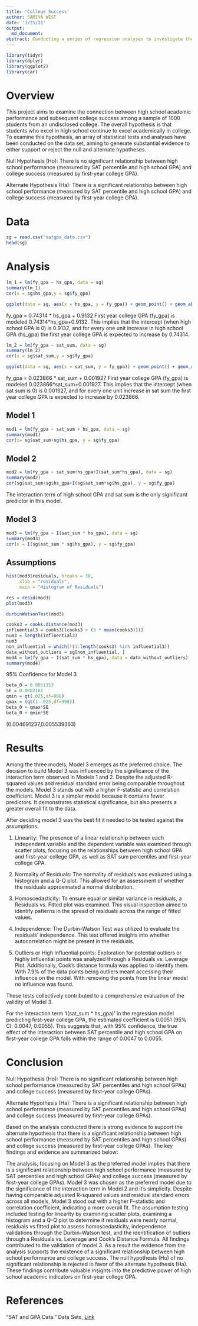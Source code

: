 ```yaml
---
title: 'College Success'
author: SAMIYA WEST
date: '3/25/21'
output:
  md_document:
abstract: Conducting a series of regression analyses to investigate the proposition that high-achieving high school students also perform well in college, utilizing a dataset containing information on high school SAT percentiles, high school GPA, and first-year college GPA.
---
```


```r
library(tidyr)
library(dplyr)
library(ggplot2)
library(car)
```

# Overview

This project aims to examine the connection between high school academic performance and subsequent college success among a sample of 1000 students from an undisclosed college. The overall hypothesis is that students who excel in high school continue to excel academically in college. To examine this hypothesis, an array of statistical tests and analyses have been conducted on the data set, aiming to generate substantial evidence to either support or reject the null and alternate hypotheses.

Null Hypothesis (Ho): There is no significant relationship between high school performance (measured by SAT percentile and high school GPA) and college success (measured by first-year college GPA).

Alternate Hypothesis (Ha): There is a significant relationship between high school performance (measured by SAT percentile and high school GPA) and college success (measured by first-year college GPA).

# Data 

```r
sg = read.csv("satgpa_data.csv")
head(sg)
```

# Analysis
```r
lm_1 = lm(fy_gpa ~ hs_gpa, data = sg)
summary(lm_1)
cor(x = sg$hs_gpa,y = sg$fy_gpa)
```

```r
ggplot(data = sg, aes(x = hs_gpa, y = fy_gpa)) + geom_point() + geom_abline(intercept = 0.09132,slope = 0.74314) + labs(title = "First Year College GPA vs High School GPA")
```

fy_gpa = 0.74314 * hs_gpa + 0.9132
First year college GPA (fy_gpa) is modeled 0.74314*hs_gpa+0.9132. This implies that the intercept (when high school GPA is 0) is 0.9132, and for every one unit increase in high school GPA (hs_gpa) the first year college GPA is expected to increase by 0.74314.

```r
lm_2 = lm(fy_gpa ~ sat_sum, data = sg)
summary(lm_2)
cor(x = sg$sat_sum,y = sg$fy_gpa)
```

```r
ggplot(data = sg, aes(x = sat_sum, y = fy_gpa)) + geom_point() + geom_abline(intercept = 0.001927, slope = 0.023866 ) + labs(title = "First Year College GPA vs SAT Percentile Total")
```

fy_gpa = 0.023866 * sat_sum + 0.001927
First year college GPA (fy_gpa) is modeled 0.023866*sat_sum+0.001927. This implies that the intercept (when sat sum is 0) is 0.001927, and for every one unit increase in sat sum the first year college GPA  is expected to increase by 0.023866. 

## Model 1

```r
mod1 = lm(fy_gpa ~ sat_sum + hs_gpa, data = sg)
summary(mod1)
cor(x= sg$sat_sum+sg$hs_gpa, y = sg$fy_gpa)
```

## Model 2

```r
mod2 = lm(fy_gpa ~ sat_sum+hs_gpa+I(sat_sum*hs_gpa), data = sg)
summary(mod2)
cor(sg$sat_sum+sg$hs_gpa+I(sg$sat_sum*sg$hs_gpa), y = sg$fy_gpa)
```

The interaction term of high school GPA and sat sum is the only significant predictor in this model.

## Model 3 

```r
mod3 = lm(fy_gpa ~ I(sat_sum * hs_gpa), data = sg)
summary(mod3)
cor(x = I(sg$sat_sum * sg$hs_gpa), y = sg$fy_gpa)
```

## Assumptions
```r
hist(mod3$residuals, breaks = 30,
     xlab = "residuals",
     main = "Histogram of Residuals")
```

```r
res = resid(mod3)
plot(mod3)
```

```r
durbinWatsonTest(mod3)
```

```r
cooks3 = cooks.distance(mod3)
influential3 = cooks3[(cooks3 > (3 * mean(cooks3)))]
num3 = length(influential3)
num3
non_influential = which(!(1:length(cooks3) %in% influential3))
data_without_outliers = sg[non_influential, ]
mod4 = lm(fy_gpa ~ I(sat_sum * hs_gpa), data = data_without_outliers)
summary(mod4)
```

95% Confidence for Model 3
```r
beta_0 = 0.0051153    
SE = 0.0002161
qmin = qt(.025,df=998)
qmax = (qt(1-.025,df=998))
beta_0 + qmax*SE
beta_0 + qmin*SE
```

(0.004691237,0.005539363)

# Results

Among the three models, Model 3 emerges as the preferred choice. The decision to build Model 3 was influenced by the significance of the interaction term observed in Models 1 and 2. Despite the adjusted R-squared values and residual standard error being comparable throughout the models, Model 3 stands out with a higher F-statistic and correlation coefficient. Model 3 is a simpler model because it contains fewer predictors. It demonstrates statistical significance, but also presents a greater overall fit to the data.

After deciding model 3 was the best fit it needed to be tested against the assumptions. 

1. Linearity: The presence of a linear relationship between each independent variable and the dependent variable was examined through scatter plots, focusing on the relationships between high school GPA and first-year college GPA, as well as SAT sum percentiles and first-year college GPA. 

2. Normality of Residuals: The normality of residuals was evaluated using a histogram and a Q-Q plot. This allowed for an assessment of whether the residuals approximated a normal distribution.

3. Homoscedasticity: To ensure equal or similar variance in residuals, a Residuals vs. Fitted plot was examined. This visual inspection aimed to identify patterns in the spread of residuals across the range of fitted values.

4. Independence: The Durbin-Watson Test was utilized to evaluate the residuals' independence. This test offered insights into whether autocorrelation might be present in the residuals.

5. Outliers or High Influential points: Exploration for potential outliers or highly influential points was analyzed through a Residuals vs. Leverage Plot. Additionally, Cook's distance formula was applied to identify them. With 7.9% of the data points being outliers meant accessing their influence on the model. With removing the points from the linear model no influence was found.  

These tests collectively contributed to a comprehensive evaluation of the validity of Model 3.

For the interaction term 'I(sat_sum * hs_gpa)' in the regression model predicting first-year college GPA, the estimated coefficient is 0.0051 (95% CI: 0.0047, 0.0055). This suggests that, with 95% confidence, the true effect of the interaction between SAT percentile and high school GPA on first-year college GPA falls within the range of 0.0047 to 0.0055.

# Conclusion

Null Hypothesis (Ho): There is no significant relationship between high school performance (measured by SAT percentiles and high school GPAs) and college success (measured by first-year college GPAs).

Alternate Hypothesis (Ha): There is a significant relationship between high school performance (measured by SAT percentiles and high school GPAs) and college success (measured by first-year college GPAs).

Based on the analysis conducted there is strong evidence to support the alternate hypothesis that there is a significant relationship between high school performance (measured by SAT percentiles and high school GPAs) and college success (measured by first-year college GPAs).
The key findings and evidence are summarized below:

The analysis, focusing on Model 3 as the preferred model implies that there is a significant relationship between high school performance (measured by SAT percentiles and high school GPAs) and college success (measured by first-year college GPAs). Model 3 was chosen as the preferred model due to the significance of the interaction term in Model 2 and it's simplicity. Despite having comparable adjusted R-squared values and residual standard errors across all models, Model 3 stood out with a higher F-statistic and correlation coefficient, indicating a more overall fit. The assumption testing included testing for linearity by examining scatter plots, examining a histogram and a Q-Q plot to determine if residuals were nearly normal, residuals vs fitted plot to assess homoscedasticity, independence validations through the Durbin-Watson test, and the identification of outliers through a Residuals vs. Leverage and Cook's Distance Formula. All findings contributed to the validation of model 3. As a result the evidence from the analysis supports the existence of a significant relationship between high school performance and college success. The null hypothesis (Ho) of no significant relationship is rejected in favor of the alternate hypothesis (Ha). These findings contribute valuable insights into the predictive power of high school academic indicators on first-year college GPA.

# References

“SAT and GPA Data.” Data Sets, [Link](https://www.openintro.org/data/index.php?data=satgpa)
